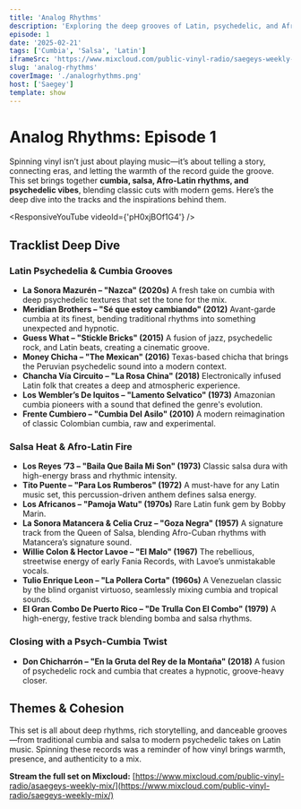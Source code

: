 ```yaml
---
title: 'Analog Rhythms'
description: 'Exploring the deep grooves of Latin, psychedelic, and Afro-Latin music through vinyl selections.'
episode: 1
date: '2025-02-21'
tags: ['Cumbia', 'Salsa', 'Latin']
iframeSrc: 'https://www.mixcloud.com/public-vinyl-radio/saegeys-weekly-mix/'
slug: 'analog-rhythms'
coverImage: './analogrhythms.png'
host: ['Saegey']
template: show
---
```


# **Analog Rhythms: Episode 1**

Spinning vinyl isn’t just about playing music—it’s about telling a story, connecting eras, and letting the warmth of the record guide the groove. This set brings together **cumbia, salsa, Afro-Latin rhythms, and psychedelic vibes**, blending classic cuts with modern gems. Here’s the deep dive into the tracks and the inspirations behind them.

<ResponsiveYouTube videoId={'pH0xjBOf1G4'} />

## **Tracklist Deep Dive**

### **Latin Psychedelia & Cumbia Grooves**

- **La Sonora Mazurén – "Nazca" (2020s)**
  A fresh take on cumbia with deep psychedelic textures that set the tone for the mix.
- **Meridian Brothers – "Sé que estoy cambiando" (2012)**
  Avant-garde cumbia at its finest, bending traditional rhythms into something unexpected and hypnotic.
- **Guess What – "Stickle Bricks" (2015)**
  A fusion of jazz, psychedelic rock, and Latin beats, creating a cinematic groove.
- **Money Chicha – "The Mexican" (2016)**
  Texas-based chicha that brings the Peruvian psychedelic sound into a modern context.
- **Chancha Vía Circuito – "La Rosa China" (2018)**
  Electronically infused Latin folk that creates a deep and atmospheric experience.
- **Los Wembler’s De Iquitos – "Lamento Selvatico" (1973)**
  Amazonian cumbia pioneers with a sound that defined the genre's evolution.
- **Frente Cumbiero – "Cumbia Del Asilo" (2010)**
  A modern reimagination of classic Colombian cumbia, raw and experimental.

### **Salsa Heat & Afro-Latin Fire**

- **Los Reyes ’73 – "Baila Que Baila Mi Son" (1973)**
  Classic salsa dura with high-energy brass and rhythmic intensity.
- **Tito Puente – "Para Los Rumberos" (1972)**
  A must-have for any Latin music set, this percussion-driven anthem defines salsa energy.
- **Los Africanos – "Pamoja Watu" (1970s)**
  Rare Latin funk gem by Bobby Marin.
- **La Sonora Matancera & Celia Cruz – "Goza Negra" (1957)**
  A signature track from the Queen of Salsa, blending Afro-Cuban rhythms with Matancera’s signature sound.
- **Willie Colon & Hector Lavoe – "El Malo" (1967)**
  The rebellious, streetwise energy of early Fania Records, with Lavoe’s unmistakable vocals.
- **Tulio Enrique Leon – "La Pollera Corta" (1960s)**
  A Venezuelan classic by the blind organist virtuoso, seamlessly mixing cumbia and tropical sounds.
- **El Gran Combo De Puerto Rico – "De Trulla Con El Combo" (1979)**
  A high-energy, festive track blending bomba and salsa rhythms.

### **Closing with a Psych-Cumbia Twist**

- **Don Chicharrón – "En la Gruta del Rey de la Montaña" (2018)**
  A fusion of psychedelic rock and cumbia that creates a hypnotic, groove-heavy closer.

## **Themes & Cohesion**

This set is all about deep rhythms, rich storytelling, and danceable grooves—from traditional cumbia and salsa to modern psychedelic takes on Latin music. Spinning these records was a reminder of how vinyl brings warmth, presence, and authenticity to a mix.

**Stream the full set on Mixcloud:** [https://www.mixcloud.com/public-vinyl-radio/asaegeys-weekly-mix/](https://www.mixcloud.com/public-vinyl-radio/saegeys-weekly-mix/)
